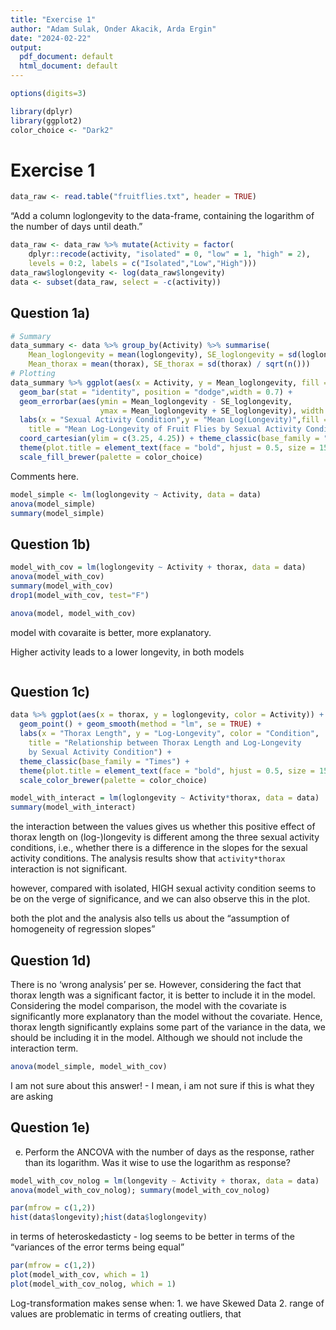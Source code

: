 ```yaml
---
title: "Exercise 1"
author: "Adam Sulak, Onder Akacik, Arda Ergin"
date: "2024-02-22"
output:
  pdf_document: default
  html_document: default
---
```


```r
options(digits=3)

library(dplyr)
library(ggplot2)
color_choice <- "Dark2"
```


# Exercise 1
```r
data_raw <- read.table("fruitflies.txt", header = TRUE)
```

"Add a column loglongevity to the data-frame, containing the logarithm of the number of days until death."
```r
data_raw <- data_raw %>% mutate(Activity = factor(
    dplyr::recode(activity, "isolated" = 0, "low" = 1, "high" = 2),
    levels = 0:2, labels = c("Isolated","Low","High")))
data_raw$loglongevity <- log(data_raw$longevity)
data <- subset(data_raw, select = -c(activity))
```


## Question 1a)
```r
# Summary
data_summary <- data %>% group_by(Activity) %>% summarise(
    Mean_loglongevity = mean(loglongevity), SE_loglongevity = sd(loglongevity) / sqrt(n()),
    Mean_thorax = mean(thorax), SE_thorax = sd(thorax) / sqrt(n()))
# Plotting
data_summary %>% ggplot(aes(x = Activity, y = Mean_loglongevity, fill = Activity)) +
  geom_bar(stat = "identity", position = "dodge",width = 0.7) +
  geom_errorbar(aes(ymin = Mean_loglongevity - SE_loglongevity, 
                    ymax = Mean_loglongevity + SE_loglongevity), width = 0.2) +
  labs(x = "Sexual Activity Condition",y = "Mean Log(Longevity)",fill = "Condition",
    title = "Mean Log-Longevity of Fruit Flies by Sexual Activity Condition") +
  coord_cartesian(ylim = c(3.25, 4.25)) + theme_classic(base_family = "Times") +
  theme(plot.title = element_text(face = "bold", hjust = 0.5, size = 15)) + 
  scale_fill_brewer(palette = color_choice)
```

Comments here.

```r
model_simple <- lm(loglongevity ~ Activity, data = data)
anova(model_simple)
summary(model_simple)
```



## Question 1b)
```r
model_with_cov = lm(loglongevity ~ Activity + thorax, data = data)
anova(model_with_cov)
summary(model_with_cov)
drop1(model_with_cov, test="F") 

anova(model, model_with_cov)
```

model with covaraite is better, more explanatory.

Higher activity leads to a lower longevity, in both models

```r

```


## Question 1c)
```r
data %>% ggplot(aes(x = thorax, y = loglongevity, color = Activity)) + 
  geom_point() + geom_smooth(method = "lm", se = TRUE) +
  labs(x = "Thorax Length", y = "Log-Longevity", color = "Condition",
    title = "Relationship between Thorax Length and Log-Longevity 
    by Sexual Activity Condition") +
  theme_classic(base_family = "Times") + 
  theme(plot.title = element_text(face = "bold", hjust = 0.5, size = 15)) + 
  scale_color_brewer(palette = color_choice)
```





```r
model_with_interact = lm(loglongevity ~ Activity*thorax, data = data)
summary(model_with_interact)
```

the interaction between the values gives us whether this positive effect of thorax length on (log-)longevity is different among the three sexual activity conditions, i.e., whether there is a difference in the slopes for the sexual activity conditions. The analysis results show that `activity*thorax` interaction is not significant.

however, compared with isolated, HIGH sexual activity condition seems to be on the verge of significance, and we can also observe this in the plot. 



both the plot and the analysis also tells us about the "assumption of homogeneity of regression slopes"



## Question 1d)

There is no 'wrong analysis' per se. However, considering the fact that thorax length was a significant factor, it is better to include it in the model. Considering the model comparison, the model with the covariate is significantly more explanatory than the model without the covariate. Hence, thorax length significantly explains some part of the variance in the data, we should be including it in the model. Although we should not include the interaction term. 
```r
anova(model_simple, model_with_cov)
```




I am not sure about this answer! - I mean, i am not sure if this is what they are asking




## Question 1e)
e)  Perform the ANCOVA with the number of days as the response, rather than its logarithm. Was it wise to use the logarithm as response?


```r
model_with_cov_nolog = lm(longevity ~ Activity + thorax, data = data)
anova(model_with_cov_nolog); summary(model_with_cov_nolog)
```



```r
par(mfrow = c(1,2))
hist(data$longevity);hist(data$loglongevity)
```

in terms of heteroskedasticty - log seems to be better in terms of the "variances of the error terms being equal"


```r
par(mfrow = c(1,2))
plot(model_with_cov, which = 1)
plot(model_with_cov_nolog, which = 1)
```


Log-transformation makes sense when:
1. we have Skewed Data
2. range of values are problematic in terms of creating outliers, that 


